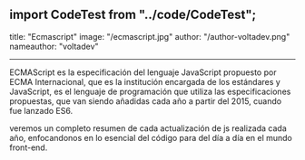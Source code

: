 ## import CodeTest from "../code/CodeTest";

title: "Ecmascript"
image: "/ecmascript.jpg"
author: "/author-voltadev.png"
nameauthor: "voltadev"

---

ECMAScript es la especificación del lenguaje JavaScript propuesto por ECMA Internacional, que es la
institución encargada de los estándares y JavaScript, es el lenguaje de programación que utiliza las
especificaciones propuestas, que van siendo añadidas cada año a partir del 2015, cuando fue lanzado ES6.

veremos un completo resumen de cada actualización de js realizada cada año, enfocandonos en lo esencial
del código para del día a día en el mundo front-end.

<CodeTest />
